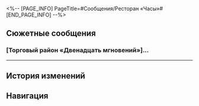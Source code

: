 <%-- [PAGE_INFO]
PageTitle=#Сообщения/Ресторан «Часы»#
[END_PAGE_INFO] --%>
{{Сообщение Инфобокс
|id          = 120
|Изображение = НИП Ресторан «Часы» Иконка.png
|Тип         = НИП
|Отправитель = Ресторан «Часы»
|Описание    = 
|Фракция     = Другие
}}

==Сюжетные сообщения==
===[Торговый район «Двенадцать мгновений»]...===
{{Сообщения
|условие_получения = 
|текст =
:'''Ресторан «Часы»:''' [Торговый район «Двенадцать мгновений»] Ежегодный фестиваль деликатесов Пенаконии начинается!
:'''Ресторан «Часы»:''' Благодарственное событие Золотого мига официально начинается сегодня: соберите материалы, а приготовление в подарок! Три по цене одного! Время акции ограничено! Насладитесь вкусом грёз сами или отправьте другу! Участвуйте в событии семь дней подряд и получите особый подарок!
:'''Ресторан «Часы»:''' За подробностями обращайтесь в ресторан «Часы» Торгового района. Чтобы отказаться от предложения, в ответном сообщении напишите «отписаться».
:{Выбор} Отписаться
::'''(Первопроходец):''' Отписаться
:{Выбор} Отклонить!
::'''(Первопроходец):''' Отклонить!
:'''Ресторан «Часы»:''' Ответ получен. Благодарим за поддержку!
:'''Ресторан «Часы»:''' :)
;{Принятая миссия: Деликатесы Пенаконии: День первый}
}}
----

==История изменений==
{{История изменений|2.7}}

==Навигация==
{{Сообщения Навбокс}}